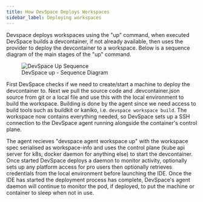 ```yaml
---
title: How DevSpace Deploys Workspaces
sidebar_label: Deploying workspaces
---
```


Devspace deploys workspaces using the "up" command, when executed DevSpace builds a devcontainer, if not already available, then uses the provider to deploy the devcontainer to a workspace. Below is a sequence diagram
of the main stages of the "up" command.

<figure>
  <img src="/docs/media/up_sequence.png" alt="DevSpace Up Sequence" />
  <figcaption>DevSpace up - Sequence Diagram</figcaption>
</figure>

First DevSpace checks if we need to create/start a machine to deploy the devcontainer to. Next we pull the source code and .devcontainer.json source from git or a local file and use this with the local environment
to build the workspace. Building is done by the agent since we need access to build tools such as buildkit or kaniko, i.e. `devspace workspace build`. The workspace now contains everything needed, 
so DevSpace sets up a SSH connection to the DevSpace agent running alongside the container's control plane. 

The agent recieves "devspace agent workspace up" with the workspace spec serialised as workspace-info and uses the control plane (kube api server for k8s, docker daemon for anything else) to start the devcontainer. 
Once started DevSpace deploys a daemon to monitor activity, optionally sets up any platform access for pro users then optionally retrieves credentials from the local environment before launching the IDE. Once the 
IDE has started the deployment process has complete, DevSpace's agent daemon will continue to monitor the pod, if deployed, to put the machine or container to sleep when not in use.